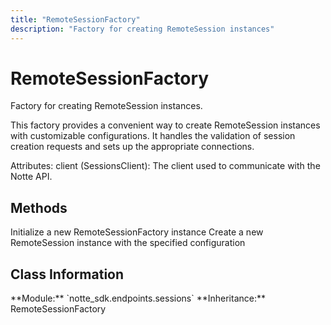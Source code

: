 ```yaml
---
title: "RemoteSessionFactory"
description: "Factory for creating RemoteSession instances"
---
```


# RemoteSessionFactory

Factory for creating RemoteSession instances.

This factory provides a convenient way to create RemoteSession instances with
customizable configurations. It handles the validation of session creation requests
and sets up the appropriate connections.

Attributes:
    client (SessionsClient): The client used to communicate with the Notte API.

## Methods

<CardGroup cols={2}>
  <Card
    title="__init__"
    icon="function"
    href="__init__"
  >
    Initialize a new RemoteSessionFactory instance
  </Card>
  <Card
    title="__call__"
    icon="function"
    href="__call__"
  >
    Create a new RemoteSession instance with the specified configuration
  </Card>
</CardGroup>

## Class Information

<Info>
**Module:** `notte_sdk.endpoints.sessions`
**Inheritance:** RemoteSessionFactory
</Info>
